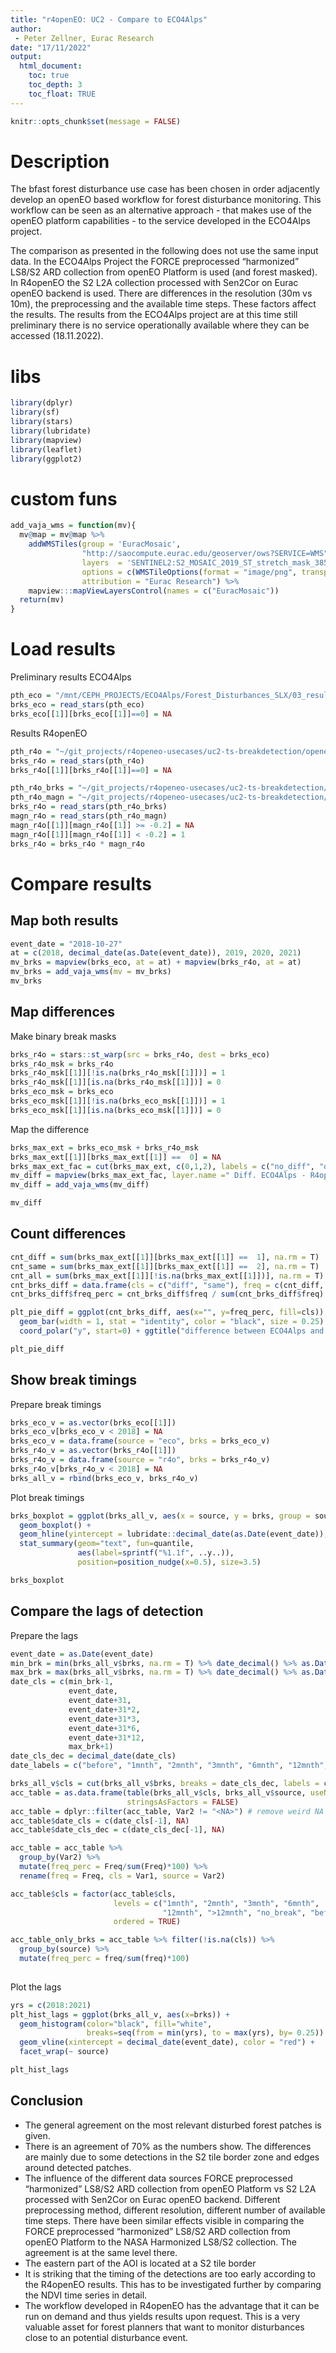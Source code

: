 ```yaml
---
title: "r4openEO: UC2 - Compare to ECO4Alps"
author: 
 - Peter Zellner, Eurac Research
date: "17/11/2022"
output:
  html_document:
    toc: true
    toc_depth: 3
    toc_float: TRUE
---
```


```r
knitr::opts_chunk$set(message = FALSE)
```

# Description
The bfast forest disturbance use case has been chosen in order
adjacently develop an openEO based workflow for forest disturbance
monitoring. This workflow can be seen as an alternative approach - that
makes use of the openEO platform capabilities - to the service developed
in the ECO4Alps project.

The comparison as presented in the following does not use the same input
data. In the ECO4Alps Project the FORCE preprocessed "harmonized" LS8/S2
ARD collection from openEO Platform is used (and forest masked). In
R4openEO the S2 L2A collection processed with Sen2Cor on Eurac openEO
backend is used. There are differences in the resolution (30m vs 10m),
the preprocessing and the available time steps. These factors affect the
results. The results from the ECO4Alps project are at this time still
preliminary there is no service operationally available where they can
be accessed (18.11.2022).

# libs

```r
library(dplyr)
library(sf)
library(stars) 
library(lubridate)
library(mapview)
library(leaflet)
library(ggplot2)
```

# custom funs

```r
add_vaja_wms = function(mv){
  mv@map = mv@map %>%
    addWMSTiles(group = 'EuracMosaic',
                "http://saocompute.eurac.edu/geoserver/ows?SERVICE=WMS",
                layers  = 'SENTINEL2:S2_MOSAIC_2019_ST_stretch_mask_3857',
                options = c(WMSTileOptions(format = "image/png", transparent = TRUE)),
                attribution = "Eurac Research") %>% 
    mapview:::mapViewLayersControl(names = c("EuracMosaic"))
  return(mv)
}
```

# Load results

Preliminary results ECO4Alps

```r
pth_eco = "/mnt/CEPH_PROJECTS/ECO4Alps/Forest_Disturbances_SLX/03_results_slx/bfast_brks_refined_with_magnitude/brks_2016_2020_start_2018_level_0.001_magn_-0.2.tif"
brks_eco = read_stars(pth_eco)
brks_eco[[1]][brks_eco[[1]]==0] = NA
```

Results R4openEO

```r
pth_r4o = "~/git_projects/r4openeo-usecases/uc2-ts-breakdetection/openeo_eurac/magnitude_masking/vaja/bfast_r_udf_mask.tiff"
brks_r4o = read_stars(pth_r4o)
brks_r4o[[1]][brks_r4o[[1]]==0] = NA

pth_r4o_brks = "~/git_projects/r4openeo-usecases/uc2-ts-breakdetection/openeo_eurac/magnitude_masking/vaja/bfast_r_udf_breakpoints.tiff"
pth_r4o_magn = "~/git_projects/r4openeo-usecases/uc2-ts-breakdetection/openeo_eurac/magnitude_masking/vaja/bfast_r_udf_magnitude.tiff"
brks_r4o = read_stars(pth_r4o_brks)
magn_r4o = read_stars(pth_r4o_magn)
magn_r4o[[1]][magn_r4o[[1]] >= -0.2] = NA
magn_r4o[[1]][magn_r4o[[1]] < -0.2] = 1
brks_r4o = brks_r4o * magn_r4o

```

# Compare results

## Map both results

```r
event_date = "2018-10-27"
at = c(2018, decimal_date(as.Date(event_date)), 2019, 2020, 2021)
mv_brks = mapview(brks_eco, at = at) + mapview(brks_r4o, at = at)
mv_brks = add_vaja_wms(mv = mv_brks)
mv_brks
```

## Map differences

Make binary break masks

```r
brks_r4o = stars::st_warp(src = brks_r4o, dest = brks_eco)
brks_r4o_msk = brks_r4o
brks_r4o_msk[[1]][!is.na(brks_r4o_msk[[1]])] = 1
brks_r4o_msk[[1]][is.na(brks_r4o_msk[[1]])] = 0
brks_eco_msk = brks_eco
brks_eco_msk[[1]][!is.na(brks_eco_msk[[1]])] = 1
brks_eco_msk[[1]][is.na(brks_eco_msk[[1]])] = 0
```

Map the difference

```r
brks_max_ext = brks_eco_msk + brks_r4o_msk
brks_max_ext[[1]][brks_max_ext[[1]] ==  0] = NA
brks_max_ext_fac = cut(brks_max_ext, c(0,1,2), labels = c("no_diff", "diff"))
mv_diff = mapview(brks_max_ext_fac, layer.name =" Diff. ECO4Alps - R4openEO")
mv_diff = add_vaja_wms(mv_diff)

mv_diff
```

## Count differences

```r
cnt_diff = sum(brks_max_ext[[1]][brks_max_ext[[1]] ==  1], na.rm = T)
cnt_same = sum(brks_max_ext[[1]][brks_max_ext[[1]] ==  2], na.rm = T)
cnt_all = sum(brks_max_ext[[1]][!is.na(brks_max_ext[[1]])], na.rm = T)
cnt_brks_diff = data.frame(cls = c("diff", "same"), freq = c(cnt_diff, cnt_same))
cnt_brks_diff$freq_perc = cnt_brks_diff$freq / sum(cnt_brks_diff$freq) * 100

plt_pie_diff = ggplot(cnt_brks_diff, aes(x="", y=freq_perc, fill=cls)) +
  geom_bar(width = 1, stat = "identity", color = "black", size = 0.25) +
  coord_polar("y", start=0) + ggtitle("difference between ECO4Alps and R4openEO brks")

plt_pie_diff
```

## Show break timings

Prepare break timings

```r
brks_eco_v = as.vector(brks_eco[[1]])
brks_eco_v[brks_eco_v < 2018] = NA
brks_eco_v = data.frame(source = "eco", brks = brks_eco_v)
brks_r4o_v = as.vector(brks_r4o[[1]])
brks_r4o_v = data.frame(source = "r4o", brks = brks_r4o_v)
brks_r4o_v[brks_r4o_v < 2018] = NA
brks_all_v = rbind(brks_eco_v, brks_r4o_v)
```

Plot break timings

```r
brks_boxplot = ggplot(brks_all_v, aes(x = source, y = brks, group = source)) + 
  geom_boxplot() + 
  geom_hline(yintercept = lubridate::decimal_date(as.Date(event_date)), col = "red") + 
  stat_summary(geom="text", fun=quantile,
               aes(label=sprintf("%1.1f", ..y..)),
               position=position_nudge(x=0.5), size=3.5)

brks_boxplot
```

## Compare the lags of detection

Prepare the lags

```r
event_date = as.Date(event_date)
min_brk = min(brks_all_v$brks, na.rm = T) %>% date_decimal() %>% as.Date()
max_brk = max(brks_all_v$brks, na.rm = T) %>% date_decimal() %>% as.Date()
date_cls = c(min_brk-1,
             event_date, 
             event_date+31, 
             event_date+31*2, 
             event_date+31*3, 
             event_date+31*6, 
             event_date+31*12, 
             max_brk+1)
date_cls_dec = decimal_date(date_cls)
date_labels = c("before", "1mnth", "2mnth", "3mnth", "6mnth", "12mnth", ">12mnth")

brks_all_v$cls = cut(brks_all_v$brks, breaks = date_cls_dec, labels = c(date_labels))
acc_table = as.data.frame(table(brks_all_v$cls, brks_all_v$source, useNA = "always"), 
                          stringsAsFactors = FALSE)
acc_table = dplyr::filter(acc_table, Var2 != "<NA>") # remove weird NA column
acc_table$date_cls = c(date_cls[-1], NA)
acc_table$date_cls_dec = c(date_cls_dec[-1], NA)

acc_table = acc_table %>%
  group_by(Var2) %>%
  mutate(freq_perc = Freq/sum(Freq)*100) %>% 
  rename(freq = Freq, cls = Var1, source = Var2)

acc_table$cls = factor(acc_table$cls, 
                       levels = c("1mnth", "2mnth", "3mnth", "6mnth", 
                                  "12mnth", ">12mnth", "no_break", "before", "NA"), 
                       ordered = TRUE)

acc_table_only_brks = acc_table %>% filter(!is.na(cls)) %>% 
  group_by(source) %>% 
  mutate(freq_perc = freq/sum(freq)*100)
  
```

Plot the lags

```r
yrs = c(2018:2021)
plt_hist_lags = ggplot(brks_all_v, aes(x=brks)) + 
  geom_histogram(color="black", fill="white", 
                 breaks=seq(from = min(yrs), to = max(yrs), by= 0.25)) +
  geom_vline(xintercept = decimal_date(event_date), color = "red") +
  facet_wrap(~ source)

plt_hist_lags
```

## Conclusion

- The general agreement on the most relevant disturbed forest patches is given. 
- There is an agreement of 70% as the numbers show. The differences are mainly due to some detections in the S2 tile border zone and edges around detected patches.
- The influence of the different data sources FORCE preprocessed "harmonized" LS8/S2 ARD collection from openEO Platform vs S2 L2A processed with Sen2Cor on Eurac openEO backend. Different preprocessing method, different resolution, different number of available time steps. There have been similar effects visible in comparing the FORCE preprocessed "harmonized" LS8/S2 ARD collection from openEO Platform to the NASA Harmonized LS8/S2 collection. The agreement is at the same level there.
- The eastern part of the AOI is located at a S2 tile border 
- It is striking that the timing of the detections are too early according to the R4openEO results. This has to be investigated further by comparing the NDVI time series in detail.
- The workflow developed in R4openEO has the advantage that it can be run on demand and thus 
yields results upon request. This is a very valuable asset for forest planners that want
to monitor disturbances close to an potential disturbance event.



